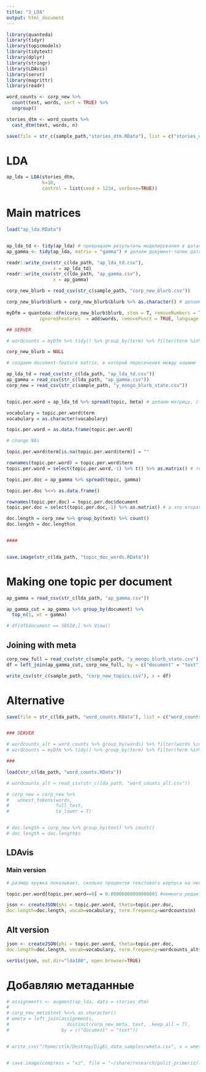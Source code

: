 ```yaml
---
title: "3_LDA"
output: html_document
---
```


```r

library(quanteda)
library(tidyr)
library(topicmodels)
library(tidytext)
library(dplyr)
library(stringr)
library(LDAvis)
library(servr)
library(magrittr)
library(readr)


```



```r

word_counts <- corp_new %>%
  count(text, words, sort = TRUE) %>%
  ungroup()

stories_dtm <- word_counts %>%
  cast_dtm(text, words, n)

save(file = str_c(sample_path,"stories_dtm.RData"), list = c("stories_dtm"))

```

# LDA

```r

ap_lda = LDA(stories_dtm,
             k=10,
             control = list(seed = 1234, verbose=TRUE))

```

# Main matrices

```r

load("ap_lda.RData")


ap_lda_td <- tidy(ap_lda) # превращаем результаты моделирования в датасет: первая колонка -- номер топика (их у нас 50), вторая -- токен, третья -- вероятность
ap_gamma <- tidy(ap_lda, matrix = "gamma") # делаем документ-топик датасет: первая колонка -- номер документа,вторая -- номер топика, третья -- вероятность

readr::write_csv(str_c(lda_path, "ap_lda_td.csv"),
                 x = ap_lda_td)
readr::write_csv(str_c(lda_path, "ap_gamma.csv"),
                 x = ap_gamma)

```


```r

corp_new_blurb = read_csv(str_c(sample_path, "corp_new_blurb.csv"))

corp_new_blurb$blurb = corp_new_blurb$blurb %>% as.character() # делаем текстовую переменную

myDfm = quanteda::dfm(corp_new_blurb$blurb, stem = T, removeNumbers = TRUE, 
            ignoredFeatures  = add$words, removePunct = TRUE, language = "english")

## SERVER

# wordcounts = myDfm %>% tidy() %>% group_by(term) %>% filter(term %in% vocabulary) %>% summarise(n=sum(count)) 

corp_new_blurb = NULL

# создаем document-feature matrix, в которой пересечения между нашими токенами и документами, при помощи аргумента stem проводим стемминг (приводим слова к основе), а при помощи аргумента remove удаляем стоп-слова


```



```r

ap_lda_td = read_csv(str_c(lda_path, "ap_lda_td.csv"))
ap_gamma = read_csv(str_c(lda_path, "ap_gamma.csv"))
corp_new = read_csv(str_c(sample_path, "y_mongo_blurb_state.csv"))


topic.per.word = ap_lda_td %>% spread(topic, beta) # делаем матрицу, строчки -- токены, столбцы -- топики, на пересечении -- вероятность

vocabulary = topic.per.word$term
vocabulary = as.character(vocabulary)

topic.per.word = as.data.frame(topic.per.word)

# change NAs

topic.per.word$term[is.na(topic.per.word$term)] = ""

rownames(topic.per.word) = topic.per.word$term
topic.per.word = select(topic.per.word,-1) %>% t() %>% as.matrix() # теперь у нас есть матрица, в которой строчки -- топики, столбцы -- токены, на пересечении -- вероятность

topic.per.doc = ap_gamma %>% spread(topic, gamma)

topic.per.doc %<>% as.data.frame()

rownames(topic.per.doc) = topic.per.doc$document
topic.per.doc = select(topic.per.doc,-1) %>% as.matrix() # а это вторая важная матрица для нас, в которой строчки -- документы, столбцы -- топики, пересечение -- вероятность

doc.length = corp_new %>% group_by(text) %>% count()
doc.length = doc.length$n


####


save.image(str_c(lda_path, "topic_doc_words.RData"))

```



# Making one topic per document


```r

ap_gamma = read_csv(str_c(lda_path, "ap_gamma.csv"))

ap_gamma_cut = ap_gamma %>% group_by(document) %>% 
  top_n(1, wt = gamma)

# df[df$document == 58510,] %>% View()

```


## Joining with meta


```r

corp_new_full = read_csv(str_c(sample_path, "y_mongo_blurb_state.csv"))
df = left_join(ap_gamma_cut, corp_new_full, by = c("document" = "text"))

write_csv(str_c(sample_path, "corp_new_topics.csv"), x = df)

```



# Alternative

```r

save(file = str_c(lda_path, "word_counts.RData"), list = c("word_counts", "vocabulary", "myDfm" ))


### SERVER

# wordcounts_alt = word_counts %>% group_by(words) %>% filter(words %in% vocabulary) %>% summarise(n = sum(n))
# wordcounts = myDfm %>% tidy() %>% group_by(term) %>% filter(term %in% vocabulary) %>% summarise(n=sum(count)) 

###

load(str_c(lda_path, "word_counts.RData"))

# wordcounts_alt = read_csv(str_c(lda_path, "word_counts_alt.csv"))

# corp_new = corp_new %>%
#   unnest_tokens(words,
#                 full_text,
#                 to_lower = T)


# doc.length = corp_new %>% group_by(text) %>% count()
# doc.length = doc.length$n


```

## LDAvis
### Main version

```r

# размер кружка показывает, сколько процентов текстового корпуса на него приходитсядистанция также важна; чем ближе топики, тем они более похожи друг на друга

topic.per.word[topic.per.word==0] = 0.00000000000000001 #немного редактируем матрицу, чтобы все работало

json <- createJSON(phi = topic.per.word, theta=topic.per.doc,
doc.length=doc.length, vocab=vocabulary, term.frequency=wordcounts$n)

```



## Alt version

```r

json <- createJSON(phi = topic.per.word, theta=topic.per.doc,
doc.length=doc.length, vocab=vocabulary, term.frequency=wordcounts_alt$n)

serVis(json, out.dir="lda100", open.browser=TRUE)

```

# Добавляю метаданные

```r

# assignments <- augment(ap_lda, data = stories_dtm)
# 
# corp_new_meta$text %<>% as.character()
# wmeta = left_join(assignments,
#                     distinct(corp_new_meta, text, .keep_all = T),
#                   by = c("document" = "text"))


# write_csv("/home/stlk/Desktop/DigEc_data_samples/wmeta.csv", x = wmeta)



```


```r

# save.image(compress = "xz", file = "~/share/research/polit_primeriz/lda_3.RData")

```


